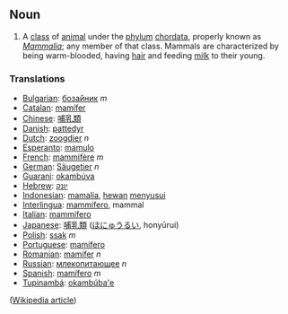 ==Noun==

# A [[class]] of [[animal]] under the [[phylum]] [[chordata]], properly known as ''[[Mammalia]]''; any member of that class. Mammals are characterized by being warm-blooded, having [[hair]] and feeding [[milk]] to their young.

=== Translations ===
*[[Bulgarian]]: [[бозайник]] ''m''
*[[Catalan]]: [[mamífer]]
*[[Chinese]]: [[哺乳類]]
*[[Danish]]: [[pattedyr]]
*[[Dutch]]: [[zoogdier]] ''n''
*[[Esperanto]]: [[mamulo]]
*[[French]]: [[mammifère]] ''m''
*[[German]]: [[Säugetier]] ''n''
*[[Guarani]]: [[okambúva]]
*[[Hebrew]]: [[יונק]]
*[[Indonesian]]: [[mamalia]], [[hewan]] [[susu|menyusui]]
*[[Interlingua]]: [[mammifero]], mammal
*[[Italian]]: [[mammifero]]
*[[Japanese]]: [[哺乳類]] ([[ほにゅうるい]], honyūrui)
*[[Polish]]: [[ssak]] ''m''
*[[Portuguese]]: [[mamífero]]
*[[Romanian]]: [[mamifer]] ''n''
*[[Russian]]: [[млекопитающее]] ''n''
*[[Spanish]]: [[mamífero]] ''m''
*[[Tupinambá]]: [[okambúba'e]]

([[w:mammal|Wikipedia article]])